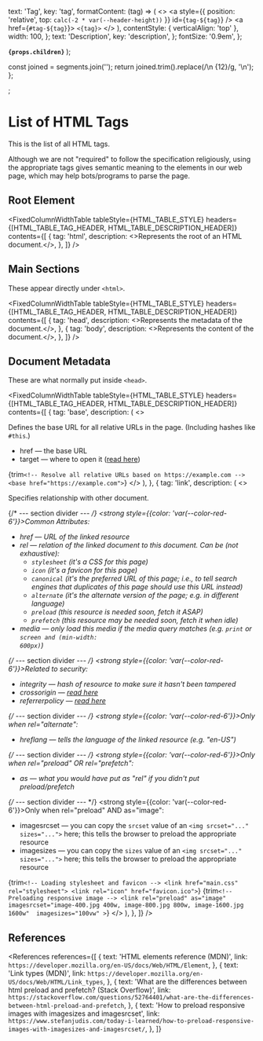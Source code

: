 
  text: 'Tag',
  key: 'tag',
  formatContent: (tag) => (
    <>
      <a
        style={{ position: 'relative', top: `calc(-2 * var(--header-height))` }}
        id={`tag-${tag}`}
      />
      <a href={`#tag-${tag}`}>
        <code>&lt;{tag}&gt;</code>
      </a>
    </>
  ),
  contentStyle: { verticalAlign: 'top' },
  width: 100,
};
  text: 'Description',
  key: 'description',
};
  fontSize: '0.9em',
};

  <strong>
    <code>{props.children}</code>
  </strong>
);

  const joined = segments.join('');
  return joined.trim().replace(/\n {12}/g, '\n');
};

<MetadataConfigurer title="List of HTML Tags" dateCreated="2021-01-20" />;

# List of HTML Tags

This is the list of all HTML tags.

Although we are not "required" to follow the specification religiously,
using the appropriate tags gives semantic meaning to the elements in our web page,
which may help bots/programs to parse the page.

## Root Element

<FixedColumnWidthTable
  tableStyle={HTML_TABLE_STYLE}
  headers={[HTML_TABLE_TAG_HEADER, HTML_TABLE_DESCRIPTION_HEADER]}
  contents={[
    {
      tag: 'html',
      description: <>Represents the root of an HTML document.</>,
    },
  ]}
/>

## Main Sections

These appear directly under `<html>`.

<FixedColumnWidthTable
  tableStyle={HTML_TABLE_STYLE}
  headers={[HTML_TABLE_TAG_HEADER, HTML_TABLE_DESCRIPTION_HEADER]}
  contents={[
    {
      tag: 'head',
      description: <>Represents the metadata of the document.</>,
    },
    {
      tag: 'body',
      description: <>Represents the content of the document.</>,
    },
  ]}
/>

## Document Metadata

These are what normally put inside `<head>`.

<FixedColumnWidthTable
  tableStyle={HTML_TABLE_STYLE}
  headers={[HTML_TABLE_TAG_HEADER, HTML_TABLE_DESCRIPTION_HEADER]}
  contents={[
    {
      tag: 'base',
      description: (
        <>
          <p>Defines the base URL for all relative URLs in the page. (Including hashes like <code>#this</code>.)</p>
          <ul>
            <li><Attribute>href</Attribute> &mdash; the base URL</li>
            <li>
              <Attribute>target</Attribute> &mdash; where to open it (<a href="/web/html/html-attributes-recurring#target">read here</a>)
            </li>
          </ul>
          <SyntaxHighlighter language="html">{trim`
            <!-- Resolve all relative URLs based on https://example.com -->
            <base href="https://example.com">
          `}</SyntaxHighlighter>
        </>
      ),
    },
    {
      tag: 'link',
      description: (
        <>
          <p>Specifies relationship with other document.</p>
          {/* --- section divider --- */}
          <strong style={{color: 'var(--color-red-6'}}>Common Attributes:</strong>
          <ul>
            <li><Attribute>href</Attribute> &mdash; URL of the linked resource</li>
            <li>
              <Attribute>rel</Attribute> &mdash; relation of the linked document to this document. Can be (not exhaustive):
              <ul>
                <li><code>stylesheet</code> <i>(it's a CSS for this page)</i></li>
                <li><code>icon</code> <i>(it's a favicon for this page)</i></li>
                <li><code>canonical</code> <i>(it's the preferred URL of this page; i.e., to tell search engines that duplicates of this page should use this URL instead)</i></li>
                <li><code>alternate</code> <i>(it's the alternate version of the page; e.g. in different language)</i></li>
                <li><code>preload</code> <i>(this resource is needed soon, fetch it ASAP)</i></li>
                <li><code>prefetch</code> <i>(this resource may be needed soon, fetch it when idle)</i></li>
              </ul>
            </li>
            <li><Attribute>media</Attribute> &mdash; only load this media if the media query matches (e.g. <code>print</code> or <code>screen and (min-width: 600px)</code>)</li>
          </ul>
          {/* --- section divider --- */}
          <strong style={{color: 'var(--color-red-6'}}>Related to security:</strong>
          <ul>
            <li><Attribute>integrity</Attribute> &mdash; hash of resource to make sure it hasn't been tampered</li>
            <li><Attribute>crossorigin</Attribute> &mdash; <a href="/web/html/html-attributes-recurring#crossorigin"> read here</a></li>
            <li><Attribute>referrerpolicy</Attribute> &mdash; <a href="web/html/html-attributes-recurring#referrerpolicy"> read here</a></li>
          </ul>
          {/* --- section divider --- */}
          <strong style={{color: 'var(--color-red-6'}}>Only when rel="alternate":</strong>
          <ul>
            <li><Attribute>hreflang</Attribute> &mdash; tells the language of the linked resource (e.g. "en-US")</li>
          </ul>
          {/* --- section divider --- */}
          <strong style={{color: 'var(--color-red-6'}}>Only when rel="preload" OR rel="prefetch":</strong>
          <ul>
            <li><Attribute>as</Attribute> &mdash; what you would have put as "rel" if you didn't put preload/prefetch</li>
          </ul>
          {/* --- section divider --- */}
          <strong style={{color: 'var(--color-red-6'}}>Only when rel="preload" AND as="image":</strong>
          <ul>
            <li><Attribute>imagesrcset</Attribute> &mdash; you can copy the <code>srcset</code> value of an <code>&lt;img srcset="..." sizes="..."&gt;</code> here; this tells the browser to preload the appropriate resource</li>
            <li><Attribute>imagesizes</Attribute> &mdash; you can copy the <code>sizes</code> value of an <code>&lt;img srcset="..." sizes="..."&gt;</code> here; this tells the browser to preload the appropriate resource</li>
          </ul>
          <SyntaxHighlighter language="html">{trim`
            <!-- Loading stylesheet and favicon -->
            <link href="main.css" rel="stylesheet">
            <link rel="icon" href="favicon.ico">
          `}</SyntaxHighlighter>
          <SyntaxHighlighter language="html">{trim`
            <!-- Preloading responsive image -->
            <link rel="preload" as="image"
              imagesrcset="image-400.jpg 400w, image-800.jpg 800w, image-1600.jpg 1600w" 
              imagesizes="100vw"
            >
          `}</SyntaxHighlighter>
        </>
      ),
    },
]}
/>

## References

<References
  references={[
    {
      text: 'HTML elements reference (MDN)',
      link: `https://developer.mozilla.org/en-US/docs/Web/HTML/Element`,
    },
    {
      text: 'Link types (MDN)',
      link: `https://developer.mozilla.org/en-US/docs/Web/HTML/Link_types`,
    },
    {
      text: 'What are the differences between html preload and prefetch? (Stack Overflow)',
      link: `https://stackoverflow.com/questions/52764401/what-are-the-differences-between-html-preload-and-prefetch`,
    },
    {
      text: 'How to preload responsive images with imagesizes and imagesrcset',
      link: `https://www.stefanjudis.com/today-i-learned/how-to-preload-responsive-images-with-imagesizes-and-imagesrcset/`,
    },
  ]}
></References>
